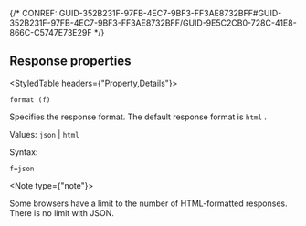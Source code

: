 

{/* CONREF: GUID-352B231F-97FB-4EC7-9BF3-FF3AE8732BFF#GUID-352B231F-97FB-4EC7-9BF3-FF3AE8732BFF/GUID-9E5C2CB0-728C-41E8-866C-C5747E73E29F  */}

## Response properties

<StyledTable headers={"Property,Details"}>

<StyledTableRow>

<StyledTableCell cellStyle="markdown">

`format (f)` 

</StyledTableCell>

<StyledTableCell cellStyle="markdown">

Specifies the response format. The default response format is `html` .

Values: `json`  \| `html` 

Syntax:

`f=json` 

</StyledTableCell>

</StyledTableRow>

</StyledTable>

<Note type={"note"}>

Some browsers have a limit to the number of HTML-formatted responses. There is no limit with JSON.

</Note>
